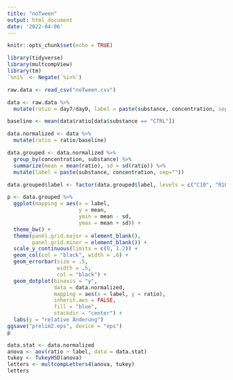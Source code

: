 ```yaml
---
title: "noTween"
output: html_document
date: '2022-04-06'
---
```


```r
knitr::opts_chunk$set(echo = TRUE)
```

```r
library(tidyverse)
library(multcompView)
library(tm)
`%ni%` <- Negate(`%in%`)
```


```r
raw.data <- read_csv("noTween.csv")

data <- raw.data %>%
  mutate(ratio = day7/day0, label = paste(substance, concentration, sep=""))

baseline <- mean(data$ratio[data$substance == "CTRL"])

data.normalized <- data %>%
  mutate(ratio = ratio/baseline)

data.grouped <- data.normalized %>%
  group_by(concentration, substance) %>%
  summarize(mean = mean(ratio), sd = sd(ratio)) %>%
  mutate(label = paste(substance, concentration, sep=""))

data.grouped$label <- factor(data.grouped$label, levels = c("C10", "R10", "H10", "CTRL0"))
```


```r
p <- data.grouped %>%
  ggplot(mapping = aes(x = label, 
                       y = mean,
                       ymin = mean - sd,
                       ymax = mean + sd)) +
  theme_bw() +
  theme(panel.grid.major = element_blank(), 
        panel.grid.minor = element_blank()) +
  scale_y_continuous(limits = c(0, 1.2)) + 
  geom_col(col = "black", width = .6) +
  geom_errorbar(size = .5,
                width = .5,
                col = "black") +
  geom_dotplot(binaxis = "y",
               data = data.normalized,
               mapping = aes(x = label, y = ratio),
               inherit.aes = FALSE,
               fill = "blue",
               stackdir = "center") +
  labs(y = "relative Änderung")
ggsave("prelim2.eps", device = "eps")
p
```


```r
data.stat <- data.normalized 
anova <- aov(ratio ~ label, data = data.stat)
tukey <- TukeyHSD(anova)
letters <- multcompLetters4(anova, tukey)
letters
```

